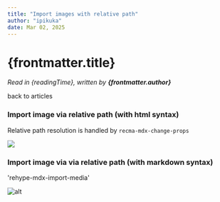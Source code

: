 ```yaml
---
title: "Import images with relative path"
author: "ipikuka"
date: Mar 02, 2025
---
```


# {frontmatter.title}

_Read in {readingTime}, written by **{frontmatter.author}**_

<Link href={"/articles-strategy-flat-content"}>back to articles</Link>

### Import image via relative path (with html syntax)

Relative path resolution is handled by `recma-mdx-change-props`


<img src={imgUrl} height={60} width={60} />

### Import image via via relative path (with markdown syntax)

'rehype-mdx-import-media'

![alt](./blog-assets/image.png)
